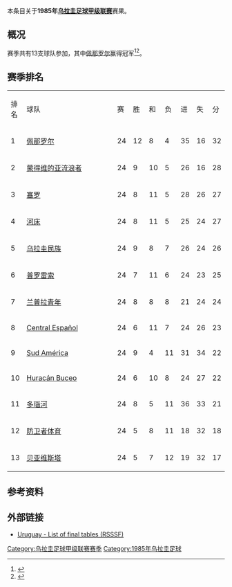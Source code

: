 本条目关于'''1985年[[乌拉圭足球甲级联赛|乌拉圭足球甲级联赛]]'''赛果。

==概况==
赛季共有13支球队参加，其中[[佩那罗尔足球俱乐部|佩那罗尔]]赢得冠军<ref>{{Cite web |url=http://www.campeoesdofutebol.com.br/uruguai.html |title=Campeoesdofutebol.com.br |accessdate=2017-08-25 |archive-date=2017-08-25 |archive-url=https://web.archive.org/web/20170825064212/http://www.campeoesdofutebol.com.br/uruguai.html |dead-url=no }}</ref><ref>{{Cite web |url=http://www.sobrefutbol.com/torneos/torneo_uruguayo.htm |title=Sobrefutbol.com |accessdate=2017-08-25 |archive-date=2017-08-25 |archive-url=https://web.archive.org/web/20170825063006/http://www.sobrefutbol.com/torneos/torneo_uruguayo.htm |dead-url=no }}</ref>。

==赛季排名==
{| class="wikitable" style="text-align:center;"
|排名||style="width:15em"|球队||赛||胜||和||负||进||失||分
|-
|1||align="left"|[[佩那罗尔足球俱乐部|佩那罗尔]]||24||12||8||4||35||16||32
|-
|2||align="left"|[[蒙得维的亚流浪者足球俱乐部|蒙得维的亚流浪者]]||24||9||10||5||26||16||28
|-
|3||align="left"|[[塞罗竞技俱乐部|塞罗]]||24||8||11||5||28||26||27
|-
|4||align="left"|[[河床竞技俱乐部_(乌拉圭)|河床]]||24||8||11||5||25||24||27
|-
|5||align="left"|[[民族足球俱乐部|乌拉圭民族]]||24||9||8||7||26||24||26
|-
|6||align="left"|[[普罗雷索足球俱乐部|普罗雷索]]||24||7||11||6||24||23||25
|-
|7||align="left"|[[兰普拉青年|兰普拉青年]]||24||8||8||8||21||24||24
|-
|8||align="left"|[[Central_Español|Central Español]]||24||6||11||7||24||26||23
|-
|9||align="left"|[[Sud_América|Sud América]]||24||9||4||11||31||34||22
|-
|10||align="left"|[[Huracán_Buceo|Huracán Buceo]]||24||6||10||8||24||27||22
|-
|11||align="left"|[[多瑙河足球俱乐部|多瑙河]]||24||8||5||11||36||33||21
|-
|12||align="left"|[[防卫者体育|防卫者体育]]||24||5||8||11||18||32||18
|-
|13||align="left"|[[贝亚维斯塔足球俱乐部|贝亚维斯塔]]||24||5||7||12||19||32||17
|}

==参考资料==
{{reflist}}

==外部链接==
*[http://www.rsssf.com/tablesu/uruhist.html Uruguay - List of final tables (RSSSF)]{{Wayback|url=http://www.rsssf.com/tablesu/uruhist.html |date=20100102114932 }}

{{Primera_División_Uruguaya_seasons}}

[[Category:乌拉圭足球甲级联赛赛季|Category:乌拉圭足球甲级联赛赛季]]
[[Category:1985年乌拉圭足球|Category:1985年乌拉圭足球]]